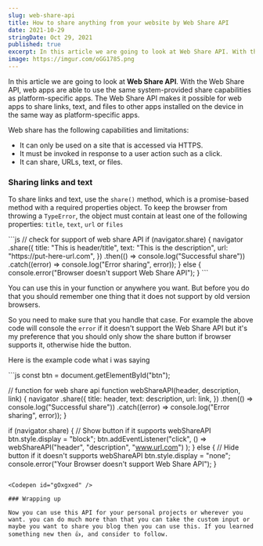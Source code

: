 ```yaml
---
slug: web-share-api
title: How to share anything from your website by Web Share API
date: 2021-10-29
stringDate: Oct 29, 2021
published: true
excerpt: In this article we are going to look at Web Share API. With the Web Share API, web apps are able to use the same system-provided share capabilities as platform-specific apps.
image: https://imgur.com/oGG1785.png
---
```


In this article we are going to look at **Web Share API**. With the Web Share API, web apps are able to use the same system-provided share capabilities as platform-specific apps. The Web Share API makes it possible for web apps to share links, text, and files to other apps installed on the device in the same way as platform-specific apps.

Web share has the following capabilities and limitations:

- It can only be used on a site that is accessed via HTTPS.
- It must be invoked in response to a user action such as a click.
- It can share, URLs, text, or files.

### Sharing links and text

To share links and text, use the `share()` method, which is a promise-based method with a required properties object. To keep the browser from throwing a `TypeError`, the object must contain at least one of the following properties: `title`, `text`, `url` or `files`

<CodeTitle lang="js" title="script.js" />
```js
// check for support of web share API
if (navigator.share) {
  navigator
    .share({
      title: "This is header/title",
      text: "This is the description",
      url: "https://put-here-url.com",
    })
    .then(() => console.log("Successful share"))
    .catch((error) => console.log("Error sharing", error));
} else {
  console.error("Browser doesn't support Web Share API");
}
```

You can use this in your function or anywhere you want. But before you do that you should remember one thing that it does not support by old version browsers.

So you need to make sure that you handle that case. For example the above code will console the `error` if it doesn't support the Web Share API but it's my preference that you should only show the share button if browser supports it, otherwise hide the button.

Here is the example code what i was saying

<CodeTitle lang="js" title="script.js" />
```js
const btn = document.getElementById("btn");

// function for web share api
function webShareAPI(header, description, link) {
  navigator
    .share({
      title: header,
      text: description,
      url: link,
    })
    .then(() => console.log("Successful share"))
    .catch((error) => console.log("Error sharing", error));
}

if (navigator.share) {
  // Show button if it supports webShareAPI
  btn.style.display = "block";
  btn.addEventListener("click", () =>
    webShareAPI("header", "description", "www.url.com")
  );
} else {
  // Hide button if it doesn't supports webShareAPI
  btn.style.display = "none";
  console.error("Your Browser doesn't support Web Share API");
}
```

<Codepen id="gOxgxed" />

### Wrapping up

Now you can use this API for your personal projects or wherever you want. you can do much more than that you can take the custom input or maybe you want to share you blog then you can use this. If you learned something new then 👍, and consider to follow.
